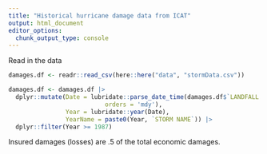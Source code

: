 ```yaml
---
title: "Historical hurricane damage data from ICAT"
output: html_document
editor_options: 
  chunk_output_type: console
---
```


Read in the data
```r
damages.df <- readr::read_csv(here::here("data", "stormData.csv"))

damages.df <- damages.df |>
  dplyr::mutate(Date = lubridate::parse_date_time(damages.df$`LANDFALL DATE`,
                           orders = 'mdy'),
                Year = lubridate::year(Date),
                YearName = paste0(Year, `STORM NAME`)) |>
  dplyr::filter(Year >= 1987)
```

Insured damages (losses) are .5 of the total economic damages.
